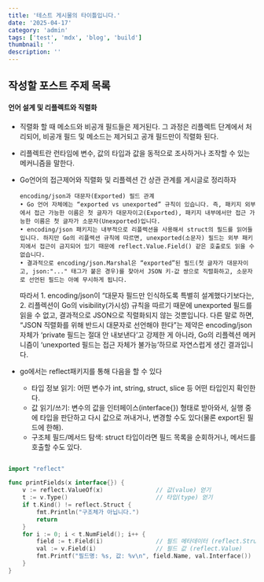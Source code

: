 ```yaml
---
title: '테스트 게시물의 타이틀입니다.'
date: '2025-04-17'
category: 'admin'
tags: ['test', 'mdx', 'blog', 'build']
thumbnail: ''
description: ''
---
```


## 작성할 포스트 주제 목록

#### 언어 설계 및 리플렉트와 직렬화

- 직렬화 할 때 메소드와 비공개 필드들은 제거된다. 그 과정은 리플렉트 단계에서 처리되어, 비공개 필드 및 메소드는 제거되고 공개 필드만이 직렬화 된다.
- 리플렉트란 런타임에 변수, 값의 타입과 값을 동적으로 조사하거나 조작할 수 있는 메커니즘을 말한다.
- Go언어의 접근제어와 직렬화 및 리플렉션 간 상관 관계를 게시글로 정리하자

      encoding/json과 대문자(Exported) 필드 관계
      •	Go 언어 자체에는 “exported vs unexported” 규칙이 있습니다. 즉, 패키지 외부에서 접근 가능한 이름은 첫 글자가 대문자이고(Exported), 패키지 내부에서만 접근 가능한 이름은 첫 글자가 소문자(Unexported)입니다.
      •	encoding/json 패키지는 내부적으로 리플렉션을 사용해서 struct의 필드를 읽어들입니다. 하지만 Go의 리플렉션 규칙에 따르면, unexported(소문자) 필드는 외부 패키지에서 접근이 금지되어 있기 때문에 reflect.Value.Field() 같은 호출로도 읽을 수 없습니다.
      •	결과적으로 encoding/json.Marshal은 “exported”된 필드(첫 글자가 대문자이고, json:"..." 태그가 붙은 경우)를 찾아서 JSON 키-값 쌍으로 직렬화하고, 소문자로 선언된 필드는 아예 무시하게 됩니다.

  따라서 1. encoding/json이 “대문자 필드만 인식하도록 특별히 설계했다기보다는, 2. 리플렉션이 Go의 visibility(가시성) 규칙을 따르기 때문에 unexported 필드를 읽을 수 없고, 결과적으로 JSON으로 직렬화되지 않는 것뿐입니다.
  다른 말로 하면, “JSON 직렬화를 위해 반드시 대문자로 선언해야 한다”는 제약은 encoding/json 자체가 ‘private 필드는 절대 안 내보낸다’고 강제한 게 아니라, Go의 리플렉션 메커니즘이 ‘unexported 필드는 접근 자체가 불가능’하므로 자연스럽게 생긴 결과입니다.

- go에서는 reflect패키지를 통해 다음을 할 수 있다
  - 타입 정보 읽기: 어떤 변수가 int, string, struct, slice 등 어떤 타입인지 확인한다.
  - 값 읽기/쓰기: 변수의 값을 인터페이스(interface{}) 형태로 받아와서, 실행 중에 타입을 판단하고 다시 값으로 꺼내거나, 변경할 수도 있다(물론 export된 필드에 한해).
  - 구조체 필드/메서드 탐색: struct 타입이라면 필드 목록을 순회하거나, 메서드를 호출할 수도 있다.

```go showLineNumbers

import "reflect"

func printFields(x interface{}) {
    v := reflect.ValueOf(x)               // 값(value) 얻기
    t := v.Type()                         // 타입(type) 얻기
    if t.Kind() != reflect.Struct {
        fmt.Println("구조체가 아닙니다.")
        return
    }
    for i := 0; i < t.NumField(); i++ {
        field := t.Field(i)               // 필드 메타데이터 (reflect.StructField)
        val := v.Field(i)                 // 필드 값 (reflect.Value)
        fmt.Printf("필드명: %s, 값: %v\n", field.Name, val.Interface())
    }
}

```
